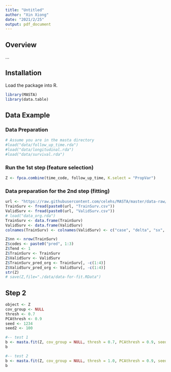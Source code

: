 ```yaml
---
title: "Untitled"
author: "Xin Xiong"
date: "2021/2/25"
output: pdf_document
---
```



## Overview

...

## Installation


Load the package into R.

```r
library(MASTA)
library(data.table)
```

## Data Example

### Data Preparation
```r
# Assume you are in the masta directory
#load("data/follow_up_time.rda")
#load("data/longitudinal.rda")
#load("data/survival.rda")
```

### Run the 1st step (feature selection)
```r
Z <- fpca.combine(time_code, follow_up_time, K.select = "PropVar")
```

### Data preparation for the 2nd step (fitting)

```r
url <- "https://raw.githubusercontent.com/celehs/MASTA/master/data-raw/data_org/"
TrainSurv <- fread(paste0(url, "TrainSurv.csv"))
ValidSurv <- fread(paste0(url, "ValidSurv.csv"))
# load("data_org.rda")
TrainSurv <- data.frame(TrainSurv)
ValidSurv <- data.frame(ValidSurv)
colnames(TrainSurv) <- colnames(ValidSurv) <- c("case", "delta", "sx", "sc", paste0("base_pred", 1:3))

Z$nn <- nrow(TrainSurv)
Z$codes <- paste0("pred", 1:3)
Z$Tend <- 1
Z$TrainSurv <- TrainSurv
Z$ValidSurv <- ValidSurv
Z$TrainSurv_pred_org <- TrainSurv[, -c(1:4)]
Z$ValidSurv_pred_org <- ValidSurv[, -c(1:4)]
str(Z)
# save(Z,file="./data/data-for-fit.RData")
```

## Step 2


```r
object <- Z
cov_group <- NULL
thresh <- 0.7
PCAthresh <- 0.9
seed <- 1234
seed2 <- 100
```


```r
#-- test 1
b <- masta.fit(Z, cov_group = NULL, thresh = 0.7, PCAthresh = 0.9, seed = 1234, seed2 = 100)
b
```

```r
#-- test 2
b <- masta.fit(Z, cov_group = NULL, thresh = 1.0, PCAthresh = 0.9, seed = 1234, seed2 = 100)
b
```
